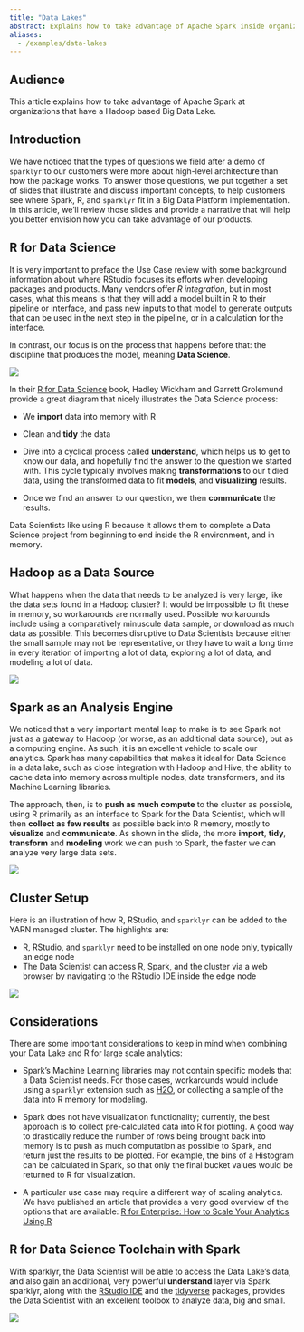 ```yaml
---
title: "Data Lakes"
abstract: Explains how to take advantage of Apache Spark inside organizations that have a Hadoop based Big Data Lake
aliases:
  - /examples/data-lakes
---
```


## Audience

This article explains how to take advantage of Apache Spark at organizations that have a Hadoop based Big Data Lake.

## Introduction

We have noticed that the types of questions we field after a demo of `sparklyr` to our customers were more about high-level architecture than how the package works. To answer those questions, we put together a set of slides that illustrate and discuss important concepts, to help customers see where Spark, R, and `sparklyr` fit in a Big Data Platform implementation. In this article, we'll review those slides and provide a narrative that will help you better envision how you can take advantage of our products.

## R for Data Science

It is very important to preface the Use Case review with some background information about where RStudio focuses its efforts when developing packages and products. Many vendors offer *R integration*, but in most cases, what this means is that they will add a model built in R to their pipeline or interface, and pass new inputs to that model to generate outputs that can be used in the next step in the pipeline, or in a calculation for the interface.

In contrast, our focus is on the process that happens before that: the discipline that produces the model, meaning **Data Science**.

![](/images/guides/data-lakes/slide-1.png)

In their [R for Data Science](http://r4ds.had.co.nz/) book, Hadley Wickham and Garrett Grolemund provide a great diagram that nicely illustrates the Data Science process:

-   We **import** data into memory with R

-   Clean and **tidy** the data

-   Dive into a cyclical process called **understand**, which helps us to get to know our data, and hopefully find the answer to the question we started with. This cycle typically involves making **transformations** to our tidied data, using the transformed data to fit **models**, and **visualizing** results.

-   Once we find an answer to our question, we then **communicate** the results.

Data Scientists like using R because it allows them to complete a Data Science project from beginning to end inside the R environment, and in memory.

## Hadoop as a Data Source

What happens when the data that needs to be analyzed is very large, like the data sets found in a Hadoop cluster? It would be impossible to fit these in memory, so workarounds are normally used. Possible workarounds include using a comparatively minuscule data sample, or download as much data as possible. This becomes disruptive to Data Scientists because either the small sample may not be representative, or they have to wait a long time in every iteration of importing a lot of data, exploring a lot of data, and modeling a lot of data.

![](/images/guides/data-lakes/slide-2.png)

## Spark as an Analysis Engine

We noticed that a very important mental leap to make is to see Spark not just as a gateway to Hadoop (or worse, as an additional data source), but as a computing engine. As such, it is an excellent vehicle to scale our analytics. Spark has many capabilities that makes it ideal for Data Science in a data lake, such as close integration with Hadoop and Hive, the ability to cache data into memory across multiple nodes, data transformers, and its Machine Learning libraries.

The approach, then, is to **push as much compute** to the cluster as possible, using R primarily as an interface to Spark for the Data Scientist, which will then **collect as few results** as possible back into R memory, mostly to **visualize** and **communicate**. As shown in the slide, the more **import**, **tidy**, **transform** and **modeling** work we can push to Spark, the faster we can analyze very large data sets.

![](/images/guides/data-lakes/slide-3.png)

## Cluster Setup

Here is an illustration of how R, RStudio, and `sparklyr` can be added to the YARN managed cluster. The highlights are:

-   R, RStudio, and `sparklyr` need to be installed on one node only, typically an edge node
-   The Data Scientist can access R, Spark, and the cluster via a web browser by navigating to the RStudio IDE inside the edge node

![](/images/guides/data-lakes/slide-4.png)

## Considerations

There are some important considerations to keep in mind when combining your Data Lake and R for large scale analytics:

-   Spark's Machine Learning libraries may not contain specific models that a Data Scientist needs. For those cases, workarounds would include using a `sparklyr` extension such as [H2O](http://spark.rstudio.com/extensions.html), or collecting a sample of the data into R memory for modeling.

-   Spark does not have visualization functionality; currently, the best approach is to collect pre-calculated data into R for plotting. A good way to drastically reduce the number of rows being brought back into memory is to push as much computation as possible to Spark, and return just the results to be plotted. For example, the bins of a Histogram can be calculated in Spark, so that only the final bucket values would be returned to R for visualization.

-   A particular use case may require a different way of scaling analytics. We have published an article that provides a very good overview of the options that are available: [R for Enterprise: How to Scale Your Analytics Using R](https://rviews.rstudio.com/2016/12/21/r-for-enterprise-how-to-scale-your-analytics-using-r/)

## R for Data Science Toolchain with Spark

With sparklyr, the Data Scientist will be able to access the Data Lake's data, and also gain an additional, very powerful **understand** layer via Spark. sparklyr, along with the [RStudio IDE](https://www.rstudio.com/products/rstudio/) and the [tidyverse](http://tidyverse.org/) packages, provides the Data Scientist with an excellent toolbox to analyze data, big and small.

![](/images/guides/data-lakes/slide-5.png)
